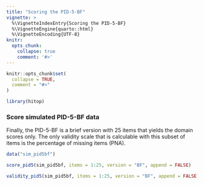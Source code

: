 ```yaml
---
title: "Scoring the PID-5-BF"
vignette: >
  %\VignetteIndexEntry{Scoring the PID-5-BF}
  %\VignetteEngine{quarto::html}
  %\VignetteEncoding{UTF-8}
knitr:
  opts_chunk:
    collapse: true
    comment: '#>'
---
```


```r
knitr::opts_chunk$set(
  collapse = TRUE,
  comment = "#>"
)
```

```r
library(hitop)
```

### Score simulated PID-5-BF data

Finally, the PID-5-BF is a brief version with 25 items that yields the domain scores only. The only validity scale that is calculable with this subset of items is the percentage of missing items (PNA). 

```r
data("sim_pid5bf")

score_pid5(sim_pid5bf, items = 1:25, version = "BF", append = FALSE)

validity_pid5(sim_pid5bf, items = 1:25, version = "BF", append = FALSE)
```
